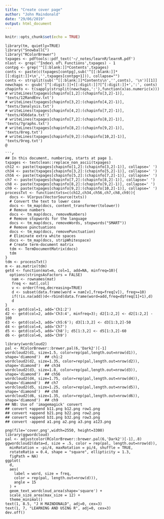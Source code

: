 ```yaml
---
title: "Create cover page"
author: "John Maindonald"
date: "29/06/2019"
output: html_document
---
```


```r
knitr::opts_chunk$set(echo = TRUE)
```

```dataIn
library(tm, quietly=TRUE)
library("SnowballC")
library("RColorBrewer") 
txpages <- pdftools::pdf_text('~/_notes/learnR/learnR.pdf')
nlast <- grep('^Index\ of\ Functions',txpages) - 1 
contpg <- grep('^[[:blank:]]*Contents',txpages)
conts <- paste(c(txpages[contpg],sub('^[[:blank:]]*[[:digit:]]+\n','',txpages[contpg+1])), collapse="")
conts <- strsplit(sub('^[[:blank:]]*Contents\n','',conts), '\n')[[1]]
newchaps <- gsub('[^[:digit:]]+[[:digit:]]?[^[:digit:]]+',':', conts)
chapinfo <- t(sapply(strsplit(newchaps,':'),function(x)as.numeric(x)))
# writeLines(txpages[chapinfo[1,2]:(chapinfo[3,2]-1)], 'texts/12RandEnv.txt')
# writeLines(txpages[chapinfo[3,2]:(chapinfo[4,2]-1)], 'texts/3analysis.txt')
# writeLines(txpages[chapinfo[4,2]:(chapinfo[7,2]-1)], 'texts/456data.txt')
# writeLines(txpages[chapinfo[7,2]:(chapinfo[8,2]-1)], 'texts/7graphs.txt')
# writeLines(txpages[chapinfo[8,2]:(chapinfo[9,2]-1)], 'texts/8reg.txt')
# writeLines(txpages[chapinfo[9,2]:(chapinfo[10,2]-1)], 'texts/9reg.txt')
@

```r
## In this document, numbering, starts at page 1.
txpages <- textclean::replace_non_ascii(txpages)
ch12 <- paste(txpages[chapinfo[1,2]:(chapinfo[3,2]-1)], collapse=' ')
ch34 <- paste(txpages[chapinfo[3,2]:(chapinfo[5,2]-1)], collapse=' ')
ch56 <- paste(txpages[chapinfo[5,2]:(chapinfo[7,2]-1)], collapse=' ')
ch7 <- paste(txpages[chapinfo[7,2]:(chapinfo[8,2]-1)], collapse=' ')
ch8 <- paste(txpages[chapinfo[8,2]:(chapinfo[9,2]-1)], collapse=' ')
ch9 <- paste(txpages[chapinfo[9,2]:(chapinfo[10,2]-1)], collapse=' ')
processTxt <- function(txts=c(ch12,ch34,ch56,ch7,ch8,ch9)){
  docs <- VCorpus(VectorSource(txts))
  # Convert the text to lower case
  docs <- tm_map(docs, content_transformer(tolower))
  # Remove numbers
  docs <- tm_map(docs, removeNumbers)
  # Remove stopwords for the language 
  docs <- tm_map(docs, removeWords, stopwords("SMART"))
  # Remove punctuations
  docs <- tm_map(docs, removePunctuation)
  # Eliminate extra white spaces
  docs <- tm_map(docs, stripWhitespace)
  # Create term-document matrix
  tdm <- TermDocumentMatrix(docs)
  tdm
}
tdm <- processTxt()
m <- as.matrix(tdm)
getd <- function(mat=m, col=1, add=NA, minfreq=10){
  options(stringsAsFactors = FALSE)
   nam <- rownames(mat)
   freq <- mat[,col]
   v <- order(freq,decreasing=TRUE)
   d <- subset(data.frame(word = nam[v],freq=freq[v]), freq>=10)
   if(!is.na(add))d<-rbind(data.frame(word=add,freq=d$freq[1]+1),d)
   d
}
d1 <- getd(col=1, add='Ch1:2')
d2 <- getd(col=2, add='Ch3:4', minfreq=3); d2[1:2,2] <- d2[1:2,2] - 100
d3 <- getd(col=3, add='ch5:6'); d3[1:3,2] <- d3[1:3,2]-50
d4 <- getd(col=4, add='Ch7')
d5 <- getd(col=5, add='Ch8'); d5[1:3,2] <- d5[1:3,2]-60
d6 <- getd(col=6, add='Ch9')
```

```wordC
library(wordcloud2)
pal <- RColorBrewer::brewer.pal(6,'Dark2')[-1]
wordcloud2(d1, size=1.5, color=rep(pal,length.out=nrow(d1)), shape='diamond')  ## ch1:2
wordcloud2(d2, size=1.35, color=rep(pal,length.out=nrow(d2)), shape='diamond')  ## ch34
wordcloud2(d3, size=1.8, color=rep(pal,length.out=nrow(d3)), shape='diamond')  ## ch56
wordcloud2(d4, size=1.75, color=rep(pal,length.out=nrow(d4)), shape='diamond')  ## ch7
wordcloud2(d5, size=1.25, color=rep(pal,length.out=nrow(d5)), shape='diamond')  ## ch8
wordcloud2(d6, size=1.35, color=rep(pal,length.out=nrow(d6)), shape='diamond')  ## ch9
## NB: Use of 'imagemagick' convert
## convert +append b11.png b12.png row1.png
## convert +append b21.png b22.png row2.png
## convert +append b31.png b32.png row3.png
## convert -append a1.png a2.png a3.png a123.png

```


```gg
png(file='cover.png',width=2550, height=3300)
library(ggwordcloud)
pal <- adjustcolor(RColorBrewer::brewer.pal(6,'Dark2')[-1],.8)
ggwordcloud2(data=d, size = .5, color = rep(pal, length.out=nrow(d)),
  minRotation = -pi/4, maxRotation = pi/4, shuffle = TRUE,
  rotateRatio = 0.4, shape = "square", ellipticity = 1.3,
  figPath = NA)
ggplot(
  d,
  aes(
    label = word, size = freq,
    color = rep(pal, length.out=nrow(d))),
    angle = 15
  ) +
  geom_text_wordcloud_area(shape='square') +
  scale_size_area(max_size = 12) +
  theme_minimal()
text(1, 8.5, "J H MAINDONALD", adj=0, cex=3)
text(1, 7, "LEARNING AND USING R", adj=0, cex=3)
dev.off()
```